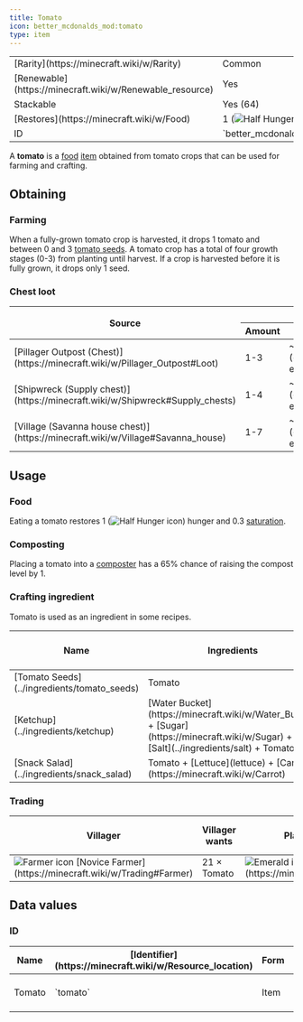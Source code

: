 ```yaml
---
title: Tomato
icon: better_mcdonalds_mod:tomato
type: item
---
```


<table>
    <tbody>
        <tr>
            <td>[Rarity](https://minecraft.wiki/w/Rarity)</td>
            <td>Common</td>
        </tr>
        <tr>
            <td>[Renewable](https://minecraft.wiki/w/Renewable_resource)</td>
            <td>Yes</td>
        </tr>
        <tr>
            <td>Stackable</td>
            <td>Yes (64)</td>
        </tr>
        <tr>
            <td>[Restores](https://minecraft.wiki/w/Food)</td>
            <td>1 (<img src="https://minecraft.wiki/images/Half_Hunger_%28icon%29.png" alt="Half Hunger icon" />)</td>
        </tr>
        <tr>
            <td>ID</td>
            <td>`better_mcdonalds_mod:tomato`</td>
        </tr>
    </tbody>
</table>

A **tomato** is a [food](https://minecraft.wiki/w/Food) [item](https://minecraft.wiki/w/Item) obtained from tomato crops that can be used for farming and crafting.

## Obtaining

### Farming

When a fully-grown tomato crop is harvested, it drops 1 tomato and between 0 and 3 [tomato seeds](../ingredients/tomato_seeds). A tomato crop has a total of four growth stages (0-3) from planting until harvest. If a crop is harvested before it is fully grown, it drops only 1 seed.

### Chest loot

<table>
    <thead>
        <tr>
            <th rowspan="2">Source</th>
            <th colspan="3"><Asset width={16} height={16} location="better_mcdonalds_mod:tomato"/> Tomato</th>
        </tr>
        <tr>
            <th>Amount</th>
            <th>Chance</th>
            <th>Average</th>
        </tr>
    </thead>
    <tbody>
        <tr>
            <td>[Pillager Outpost (Chest)](https://minecraft.wiki/w/Pillager_Outpost#Loot)</td>
            <td>1-3 <Asset width={16} height={16} location="better_mcdonalds_mod:tomato"/></td>
            <td>~58% (~19.31% each)</td>
            <td>~0.84 <Asset width={16} height={16} location="better_mcdonalds_mod:tomato"/></td>
        </tr>
        <tr>
            <td>[Shipwreck (Supply chest)](https://minecraft.wiki/w/Shipwreck#Supply_chests)</td>
            <td>1-4 <Asset width={16} height={16} location="better_mcdonalds_mod:tomato"/></td>
            <td>~42% (~10.5% each)</td>
            <td>~1.05 <Asset width={16} height={16} location="better_mcdonalds_mod:tomato"/></td>
        </tr>
        <tr>
            <td>[Village (Savanna house chest)](https://minecraft.wiki/w/Village#Savanna_house)</td>
            <td>1-7 <Asset width={16} height={16} location="better_mcdonalds_mod:tomato"/></td>
            <td>~72% (~10.28% each)</td>
            <td>~2.88 <Asset width={16} height={16} location="better_mcdonalds_mod:tomato"/></td>
        </tr>
    </tbody>
</table>

## Usage

### Food

Eating a tomato restores 1 (<img src="https://minecraft.wiki/images/Half_Hunger_%28icon%29.png" alt="Half Hunger icon" />) hunger and 0.3 [saturation](https://minecraft.wiki/w/Hunger#Mechanics).

### Composting

Placing a tomato into a [composter](https://minecraft.wiki/w/Composter) has a 65% chance of raising the compost level by 1.

### Crafting ingredient

Tomato is used as an ingredient in some recipes.

<table>
    <thead>
        <tr>
            <th>Name</th>
            <th>Ingredients</th>
            <th>[Crafting](https://minecraft.wiki/w/Crafting) recipe</th>
        </tr>
    </thead>
    <tbody>
        <tr>
            <td>[Tomato Seeds](../ingredients/tomato_seeds)</td>
            <td>Tomato</td>
            <td><CraftingRecipe slots={['better_mcdonalds_mod:tomato', '', '', '', '', '', '', '', '']} result="better_mcdonalds_mod:tomato_seeds" count={2}/></td>
        </tr>
        <tr>
            <td>[Ketchup](../ingredients/ketchup)</td>
            <td>[Water Bucket](https://minecraft.wiki/w/Water_Bucket) + [Sugar](https://minecraft.wiki/w/Sugar) + [Salt](../ingredients/salt) + Tomato</td>
            <td><CraftingRecipe slots={['water_bucket', 'sugar', 'better_mcdonalds_mod:salt', 'better_mcdonalds_mod:tomato', '', '', '', '', '']} result="better_mcdonalds_mod:ketchup" count={2}/></td>
        </tr>
        <tr>
            <td>[Snack Salad](../ingredients/snack_salad)</td>
            <td>Tomato + [Lettuce](lettuce) + [Carrot](https://minecraft.wiki/w/Carrot)</td>
            <td><CraftingRecipe slots={['better_mcdonalds_mod:tomato', 'better_mcdonalds_mod:lettuce', 'carrot', '', '', '', '', '', '']} result="better_mcdonalds_mod:snack_salad"/></td>
        </tr>
    </tbody>
</table>

### Trading

<table>
    <thead>
        <tr>
            <th>Villager</th>
            <th>Villager wants</th>
            <th>Player receives</th>
            <th>Trades in stock</th>
            <th>Villager XP</th>
        </tr>
    </thead>
    <tbody>
        <tr>
            <td><img src="https://minecraft.wiki/images/EntitySprite_villager-farmer.png" alt="Farmer icon"/> [Novice Farmer](https://minecraft.wiki/w/Trading#Farmer)</td>
            <td>21 × <Asset width={16} height={16} location="better_mcdonalds_mod:tomato"/> Tomato</td>
            <td><img src="https://minecraft.wiki/images/Invicon_Emerald.png" alt="Emerald icon"/> [Emerald](https://minecraft.wiki/w/Emerald)</td>
            <td>16</td>
            <td>2</td>
        </tr>
    </tbody>
</table>

## Data values

### ID

<table>
    <thead>
        <tr>
            <th>Name</th>
            <th>[Identifier](https://minecraft.wiki/w/Resource_location)</th>
            <th>Form</th>
            <th>[Item tags](https://minecraft.wiki/w/Tag)</th>
            <th>Translation key</th>
        </tr>
    </thead>
    <tbody>
        <tr>
            <td>Tomato</td>
            <td>`tomato`</td>
            <td>Item</td>
            <td>`minecraft:villager_picks_up`<br/>`c:crops/tomato`<br/>`c:foods/vegetables/tomato`</td>
            <td>`item.better_mcdonalds_mod.tomato`</td>
        </tr>
    </tbody>
</table>